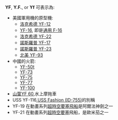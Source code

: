 '''YF''', '''Y.F.''', or '''Yf''' 可表示為:

* 美國軍用機的原型機:
** [[SR-71|洛克希德 YF-12]]
** [[F-16戰隼戰鬥機|YF-16]], 即是[[F-16戰隼戰鬥機|通用 F-16]]
** [[F-22猛禽戰鬥機|洛克希德 YF-22]]
** [[YF-17戰鬥機|諾斯羅普 YF-17]]
** [[YF-23戰鬥機|諾斯羅普 YF-23]]
** [https://en.wikipedia.org/wiki/North_American_YF-93 北美 YF-93] {{Wayback|url=https://en.wikipedia.org/wiki/North_American_YF-93 |date=20220504092429 }}
* 中國的火箭:
** [[YF-50t|YF-50t]]
** [[YF-73|YF-73]]
** [[YF-75|YF-75]]
** [[YF-77|YF-77]]
** [[YF-100|YF-100]]
* [[山葉YF_60|山葉YF 60]],水上摩拖車
* USS YF-116,[[USS_Fashion_(ID-755)|USS Fashion (ID-755)]]的別稱
* YF-19 在動畫系列[[超時空要塞|超時空要塞飛船]]是阿爾法神劍之一
* YF-21 在動畫系列[[超時空要塞|超時空要塞]]飛船，是歐米茄之一
{{disambiguation}}